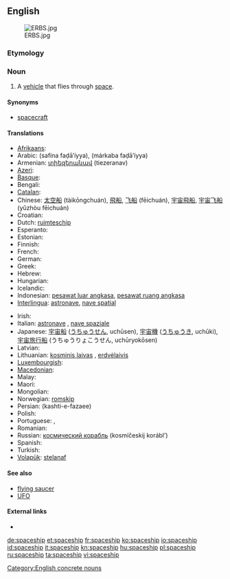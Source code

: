==English==
[[File:ERBS.jpg|thumb]]

===Etymology===
{{compound|space|ship}}

===Noun===
{{en-noun}}

# A [[vehicle]] that flies through [[space]].

====Synonyms====
* [[spacecraft]]

====Translations====
{{trans-top|vehicle that flies through space}}
* [[Afrikaans]]: {{t|af|ruimteskip|xs=Afrikaans}}
* Arabic: {{Arab|[[سفينة فضائية]]}} (safína faḍā’íyya), {{Arab|[[مركبة فضائية]]}} (márkaba faḍāʼíyya)
* Armenian: [[տիեզերանավ]] (tiezeranav)
* [[Azeri]]: {{t|az|kosmik gəmi|xs=Azeri}}
* [[Basque]]: {{t|eu|espazio-ontzi|xs=Basque}}
* Bengali: {{t|bn|মহাকাশযান|sc=Beng|xs=Bengali}}
* [[Catalan]]: {{t|ca|nau espacial}}
* Chinese: [[太空船]] (tàikōngchuán), [[飛船]], [[飞船]] (fēichuán), [[宇宙飛船]], [[宇宙飞船]] (yǔzhòu fēichuán)
* Croatian: {{t|hr|svemirski brod}}
* Dutch: [[ruimteschip]] {{n}}
* Esperanto: {{t-|eo|kosmoŝipo|xs=Esperanto}}
* Estonian: {{t|et|kosmoselaev}}
* Finnish: {{t+|fi|avaruusalus}}
* French: {{t+|fr|vaisseau spatial|m}}
* German: {{t+|de|Raumschiff|n}}
* Greek: {{t+|el|διαστημόπλοιο}}
* Hebrew: {{t|he|ספינת-חלל }}
* Hungarian: {{t+|hu|űrhajó}}
* Icelandic: {{t+|is|geimskip|n}}
* Indonesian: [[pesawat luar angkasa]], [[pesawat ruang angkasa]]
* [[Interlingua]]: [[astronave]], [[nave spatial]]
{{trans-mid}}
* Irish: {{t|ga|spásárthach|xs=Irish}}
* Italian: [[astronave]] {{f}}, [[nave spaziale]] {{m}}
* Japanese: [[宇宙船]] ([[うちゅうせん]], uchūsen), [[宇宙機]] ([[うちゅうき]], uchūki), [[宇宙旅行船]] (うちゅうりょこうせん, uchūryokōsen)
* Latvian: {{t|lv|kosmosa kuģis|xs=Latvian}}
* Lithuanian: [[kosminis laivas]] {{m}}, [[erdvėlaivis]] {{m}}
* [[Luxembourgish]]: {{t|lb|Raumschëff|xs=Luxembourgish}}
* [[Macedonian]]: {{t|mk|вселенски брод}}
* Malay: {{t|ms|kapal angkasa lepas |xs=Malay}}
* Maori: {{t|mi|waka ātea|xs=Maori}}
* Mongolian: {{t|mn|сансрын хөлөг |sc=Cyrl|xs=Mongolian}}
* Norwegian: [[romskip]] {{n}}
* Persian: {{fa-Arab|[[کشتی فضایی]]}} (kashti-e-fazaee)
* Polish: {{t|pl|statek kosmiczny}}
* Portuguese: {{t+|pt|espaçonave|f}}, {{t-|pt|nave espacial|f}}
* Romanian: {{t|ro| navă cosmică}}
* Russian: [[космический корабль]] (kosmíčeskij korábl’) {{m}}
* Spanish: {{t-|es|nave espacial|f}}
* Turkish: {{t+|tr|uzay gemisi}}
* [[Volapük]]: [[stelanaf]]
{{trans-bottom}}

====See also====
* [[flying saucer]]
* [[UFO]]

====External links====
* {{pedia}}

[[Category:English concrete nouns]]

[[de:spaceship]]
[[et:spaceship]]
[[fr:spaceship]]
[[ko:spaceship]]
[[io:spaceship]]
[[id:spaceship]]
[[it:spaceship]]
[[kn:spaceship]]
[[hu:spaceship]]
[[pl:spaceship]]
[[ru:spaceship]]
[[ta:spaceship]]
[[vi:spaceship]]